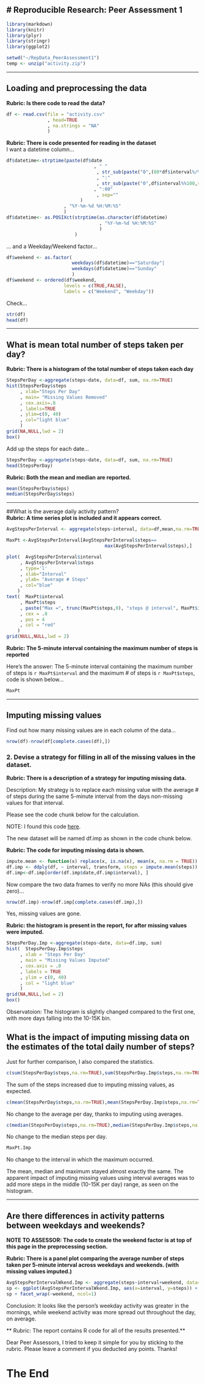 # Reproducible Research: Peer Assessment 1
----  

```r
library(markdown)
library(knitr)
library(plyr)
library(stringr)
library(ggplot2)

setwd("~/RepData_PeerAssessment1")
temp <- unzip("activity.zip")
```
----   

## Loading and preprocessing the data  
**Rubric:  Is there code to read the data?**   
```r

df <- read.csv(file = "activity.csv"
               , head=TRUE
               , na.strings = "NA"
               )
```
**Rubric:  There is code presented for reading in the dataset**  
I want a datetime column...   

```r
df$datetime<-strptime(paste(df$date
                                , " "
                                 , str_sub(paste("0",(60*df$interval%/%100)/60,sep=""),-2,-1)
                                 , ":"           
                                 , str_sub(paste("0",df$interval%%100,sep=""),-2,-1)
                                , ":00"
                                 , sep=""
                           )
                     , "%Y-%m-%d %H:%M:%S"
                     )
df$datetime<- as.POSIXct(strptime(as.character(df$datetime)
                                  , "%Y-%m-%d %H:%M:%S"
                                  )
                         )
```
... and a Weekday/Weekend factor...  

```r
df$weekend <- as.factor(
                        weekdays(df$datetime)=="Saturday"| 
                        weekdays(df$datetime)=="Sunday"
                        )
df$weekend <- ordered(df$weekend,
                     levels = c(TRUE,FALSE),
                     labels = c("Weekend", "Weekday"))
```

Check...  

```r
str(df)
head(df)
```

----  

## What is mean total number of steps taken per day?  
**Rubric: There is a histogram of the total number of steps taken each day**  

```r

StepsPerDay <-aggregate(steps~date, data=df, sum, na.rm=TRUE)
hist(StepsPerDay$steps
     , xlab="Steps Per Day"
     , main= "Missing Values Removed"
     , cex.axis=.8
     , labels=TRUE
     , ylim=c(0, 40)
     , col="light blue"
     )
grid(NA,NULL,lwd = 2) 
box()
```
Add up the steps for each date...  

```r

StepsPerDay <-aggregate(steps~date, data=df, sum, na.rm=TRUE)
head(StepsPerDay)
```

**Rubric: Both the mean and median are reported.**  
```r
mean(StepsPerDay$steps)
median(StepsPerDay$steps)
```
  
----  

##What is the average daily activity pattern?  
**Rubric: A time series plot is included and it appears correct.**  
```r
AvgStepsPerInterval <- aggregate(steps~interval, data=df,mean,na.rm=TRUE)

MaxPt <-AvgStepsPerInterval[AvgStepsPerInterval$steps==
                                    max(AvgStepsPerInterval$steps),]

plot(  AvgStepsPerInterval$interval
     , AvgStepsPerInterval$steps
     , type='l' 
     , xlab="Interval"
     , ylab= "Average # Steps"
     , col="blue"
    )
text(  MaxPt$interval
     , MaxPt$steps
     , paste("Max =", trunc(MaxPt$steps,0), "steps @ interval", MaxPt$interval)
     , cex = .8
     , pos = 4
     , col = "red"
    )
grid(NULL,NULL,lwd = 2) 
```
  
**Rubric: The 5-minute interval containing the maximum number of steps is reported**  

Here's the answer: The 5-minute interval containing the maximum number of steps is `r MaxPt$interval` and the maximum # of steps is `r MaxPt$steps`, code is shown below...  

```r
MaxPt
```

----  

## Imputing missing values
Find out how many missing values are in each column of the data...  

```r
nrow(df)-nrow(df[complete.cases(df),])
```

### 2. Devise a strategy for filling in all of the missing values in the dataset. 
**Rubric: There is a description of a strategy for imputing missing data.**  

Description:  My strategy is to replace each missing value with the average # of steps during the same 5-minute interval from the days non-missing values for that interval.  

Please see the code chunk below for the calculation.  

NOTE:  I found this code [here](http://stackoverflow.com/questions/9322773/how-to-replace-na-with-mean-by-subset-in-r-impute-with-plyr).   

The new dataset will be named df.imp as shown in the code chunk below.  

**Rubric: The code for imputing missing data is shown.**  

```r
impute.mean <- function(x) replace(x, is.na(x), mean(x, na.rm = TRUE))
df.imp <- ddply(df, ~ interval, transform, steps = impute.mean(steps))  
df.imp<-df.imp[order(df.imp$date,df.imp$interval), ] 
```

Now compare the two data frames to verify no more NAs (this should give zero)...  

```r
nrow(df.imp)-nrow(df.imp[complete.cases(df.imp),])
```
Yes, missing values are gone.  

**Rubric: the histogram is present in the report, for after missing values were imputed.**  

```r
  
StepsPerDay.Imp <-aggregate(steps~date, data=df.imp, sum)
hist(  StepsPerDay.Imp$steps
     , xlab = "Steps Per Day"
     , main = "Missing Values Imputed"
     , cex.axis = .8
     , labels = TRUE
     , ylim = c(0, 40)
     , col = "light blue"
     )
grid(NA,NULL,lwd = 2) 
box()
```

Observatoion:  The histogram is slightly changed compared to the first one, with more days falling into the 10-15K bin.  

## What is the impact of imputing missing data on the estimates of the total daily number of steps?  

Just for further comparison, I also compared the statistics.  

```r

c(sum(StepsPerDay$steps,na.rm=TRUE),sum(StepsPerDay.Imp$steps,na.rm=TRUE))
```
The sum of the steps increased due to imputing missing values, as expected.  

```r
c(mean(StepsPerDay$steps,na.rm=TRUE),mean(StepsPerDay.Imp$steps,na.rm=TRUE))
```
No change to the average per day, thanks to imputing using averages.  

```r
c(median(StepsPerDay$steps,na.rm=TRUE),median(StepsPerDay.Imp$steps,na.rm=TRUE))
```
No change to the median steps per day.  

```r
MaxPt.Imp
```
No change to the interval in which the maximum occurred.  

The mean, median and maximum stayed almost exactly the same.  The apparent impact of imputing missing values using interval averages was to add more steps in the middle (10-15K per day) range, as seen on the histogram.  

 ----  
 
## Are there differences in activity patterns between weekdays and weekends?  

**NOTE TO ASSESSOR: The code to create the weekend factor is at top of this page in the preprocessing section.**  

**Rubric: There is a panel plot comparing the average number of steps taken per 5-minute interval across weekdays and weekends. (with missing values imputed.)**  

```r
AvgStepsPerIntervalWkend.Imp <- aggregate(steps~interval+weekend, data=df.imp,mean)
sp <- ggplot(AvgStepsPerIntervalWkend.Imp, aes(x=interval, y=steps)) + geom_line()+ ylab("Number of Steps")
sp + facet_wrap(~weekend, ncol=1)
```
Conclusion:  It looks like the person's weekday activity was greater in the mornings, while weekend activity was more spread out throughout the day, on average.   

** Rubric:  The report contains R code for all of the results presented.**  

Dear Peer Assessors, I tried to keep it simple for you by sticking to the rubric.  Please leave a comment if you deducted any points.  Thanks!  

# The End



